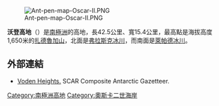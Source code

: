[[Image:Ant-pen-map-Oscar-II.PNG|thumb]]

'''沃登高地'''（{{lang-en|Voden Heights}}）是[[南極洲|南極洲]]的高地，長42.5公里、寬15.4公里，最高點是海拔高度1,650米的[[扎德魯加山|扎德魯加山]]，北面是[[弗拉斯克冰川|弗拉斯克冰川]]，而南面是[[萊帕德冰川|萊帕德冰川]]。

{{coord|65|50|40|S|62|50|40|W|display=title}}

==外部連結==
* [https://data.aad.gov.au/aadc/gaz/scar/display_name.cfm?gaz_id=137576 Voden Heights.] {{Wayback|url=https://data.aad.gov.au/aadc/gaz/scar/display_name.cfm?gaz_id=137576 |date=20131007034843 }} SCAR Composite Antarctic Gazetteer.

{{DEFAULTSORT:Voden Heights}}
[[Category:南極洲高地|Category:南極洲高地]]
[[Category:奧斯卡二世海岸|Category:奧斯卡二世海岸]]


{{OscarIICoast-geo-stub}}